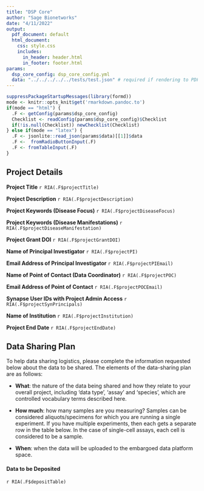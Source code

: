 ```yaml
---
title: "DSP Core"
author: "Sage Bionetworks"
date: "4/11/2022"
output:
  pdf_document: default
  html_document:
    css: style.css
    includes:
      in_header: header.html
      in_footer: footer.html
params:
  dsp_core_config: dsp_core_config.yml
  data: "../../../../../tests/test.json" # required if rendering to PDF
---
```


```r
suppressPackageStartupMessages(library(formd))
mode <- knitr::opts_knit$get('rmarkdown.pandoc.to')
if(mode == "html") {
  .F <- getConfig(params$dsp_core_config)
  Checklist <- readConfig(params$dsp_core_config)$Checklist
  if(!is.null(Checklist)) newChecklist(Checklist)
} else if(mode == "latex") {
  .F <- jsonlite::read_json(params$data)[[1]]$data
  .F <-  fromRadioButtonInput(.F)
  .F <- fromTableInput(.F)
}
```

## Project Details

**Project Title** `r RIA(.F$projectTitle)`

**Project Description** `r RIA(.F$projectDescription)`

**Project Keywords (Disease Focus)** `r RIA(.F$projectDiseaseFocus)`

**Project Keywords (Disease Manifestations)** `r RIA(.F$projectDiseaseManifestation)`

**Project Grant DOI** `r RIA(.F$projectGrantDOI)`

**Name of Principal Investigator** `r RIA(.F$projectPI)`

**Email Address of Principal Investigator** `r RIA(.F$projectPIEmail)`

**Name of Point of Contact (Data Coordinator)** `r RIA(.F$projectPOC)`

**Email Address of Point of Contact** `r RIA(.F$projectPOCEmail)`

**Synapse User IDs with Project Admin Access** `r RIA(.F$projectSynPrincipals)`

**Name of Institution** `r RIA(.F$projectInstitution)`

**Project End Date** `r RIA(.F$projectEndDate)`


## Data Sharing Plan

To help data sharing logistics, please complete the information requested below about the data to be shared.
The elements of the data-sharing plan are as follows:

- **What**: the nature of the data being shared and how they relate to your overall project, including ‘data type’, ‘assay’ and ‘species’, which are controlled vocabulary terms described here.

- **How much**: how many samples are you measuring? Samples can be considered aliquots/specimens for which you are running a single experiment. If you have multiple experiments, then each gets a separate row in the table below. In the case of single-cell assays, each cell is considered to be a sample.

- **When**: when the data will be uploaded to the embargoed data platform space.


<!-- Deposit table starts here -->
#### Data to be Deposited {#deposits}

`r RIA(.F$depositTable)`



